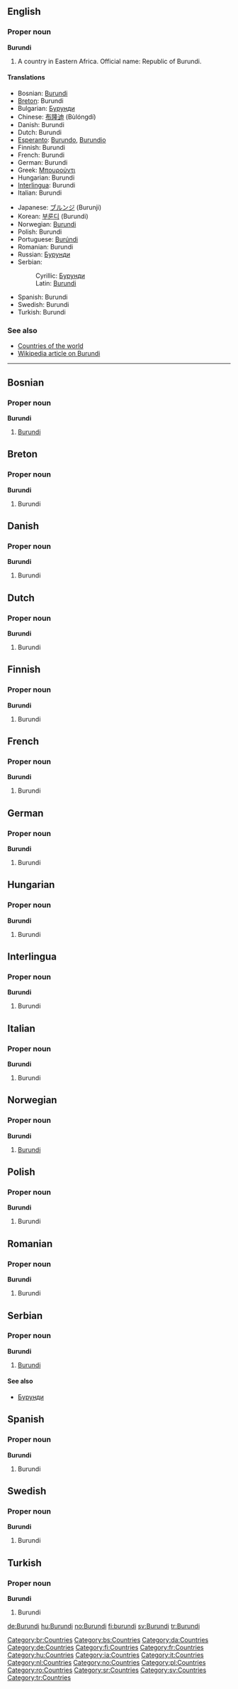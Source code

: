 ==English==
===Proper noun===
'''Burundi'''
# A country in Eastern Africa. Official name: Republic of Burundi.

====Translations====
{{top}}
*Bosnian: [[Burundi#Bosnian|Burundi]]
*[[Breton]]: Burundi
*Bulgarian: [[Бурунди#Bulgarian|Бурунди]]
*Chinese: [[布隆迪]] (Bùlóngdí)
*Danish: Burundi
*Dutch: Burundi
*[[Esperanto]]: [[Burundo]], [[Burundio]]
*Finnish: Burundi
*French: Burundi {{m}}
*German: Burundi
*Greek: [[Μπουρούντι]]
*Hungarian: Burundi
*[[Interlingua]]: Burundi
*Italian: Burundi
{{mid}}
*Japanese: [[ブルンジ]] (Burunji)
*Korean: [[부룬디]] (Burundi)
*Norwegian: [[#Norwegian|Burundi]]
*Polish: Burundi
*Portuguese: [[Burúndi]]
*Romanian: Burundi
*Russian: [[Бурунди#Russian|Бурунди]]
*Serbian:
*:Cyrillic: [[Бурунди#Serbian|Бурунди]]
*:Latin: [[Burundi#Serbian|Burundi]]
*Spanish: Burundi
*Swedish: Burundi
*Turkish: Burundi
{{bottom}}

===See also===
*[[Countries of the world]]
*[[w:Burundi|Wikipedia article on Burundi]]
-----
==Bosnian==
===Proper noun===
'''Burundi'''
#[[Burundi#English|Burundi]]

==Breton==
===Proper noun===
'''Burundi'''
#Burundi

==Danish==
===Proper noun===
'''Burundi'''
#Burundi

==Dutch==
===Proper noun===
'''Burundi'''
#Burundi

==Finnish==
===Proper noun===
'''Burundi'''
#Burundi

==French==
===Proper noun===
'''Burundi'''
#Burundi

==German==
===Proper noun===
'''Burundi'''
#Burundi

==Hungarian==
===Proper noun===
'''Burundi'''
#Burundi

==Interlingua==
===Proper noun===
'''Burundi'''
#Burundi

==Italian==
===Proper noun===
'''Burundi'''
#Burundi

==Norwegian==
===Proper noun===
'''Burundi'''
#[[#English|Burundi]]

==Polish==
===Proper noun===
'''Burundi'''
#Burundi

==Romanian==
===Proper noun===
'''Burundi'''
#Burundi

==Serbian==
===Proper noun===
'''Burundi'''
#[[Burundi#English|Burundi]]
====See also====
*[[Бурунди#Serbian|Бурунди]]

==Spanish==
===Proper noun===
'''Burundi'''
#Burundi

==Swedish==
===Proper noun===
'''Burundi'''
#Burundi

==Turkish==
===Proper noun===
'''Burundi'''
#Burundi

[[Category:br:Countries]]
[[Category:bs:Countries]]
[[Category:da:Countries]]
[[Category:de:Countries]]
[[Category:fi:Countries]]
[[Category:fr:Countries]]
[[Category:hu:Countries]]
[[Category:ia:Countries]]
[[Category:it:Countries]]
[[Category:nl:Countries]]
[[Category:no:Countries]]
[[Category:pl:Countries]]
[[Category:ro:Countries]]
[[Category:sr:Countries]]
[[Category:sv:Countries]]
[[Category:tr:Countries]]

[[de:Burundi]]
[[hu:Burundi]]
[[no:Burundi]]
[[fi:burundi]]
[[sv:Burundi]]
[[tr:Burundi]]
